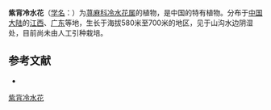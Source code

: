 {{Speciesbox
| name = 紫背冷水花
| status = 
| status_system = 
| image =
| genus = Pilea
| species = purpurella
| authority = C. J. Chen
}}

'''紫背冷水花'''（[[学名|学名]]：{{lang|la|''Pilea purpurella''}}）为[[荨麻科|荨麻科]][[冷水花属|冷水花属]]的植物，是中国的特有植物。分布于[[中国大陆|中国大陆]]的[[江西|江西]]、[[广东|广东]]等地，生长于海拔580米至700米的地区，见于山沟水边阴湿处，目前尚未由人工引种栽培。

== 参考文献 ==
<div class="references-small">
* {{cite web| url =http://www.bioinfo.cn/db05/KmzwSpecies.php?action=view&id=23409| title =紫背冷水花| work =《中国高等植物数据库全库》| publisher =中国科学院微生物研究所| author =昆明植物研究所| accessdate =2009-02-25| deadurl =yes| archiveurl =https://web.archive.org/web/20160305063713/http://www.bioinfo.cn/db05/KmzwSpecies.php?action=view&id=23409| archivedate =2016-03-05}}
</div>
{{Taxonbar|from=Q15232197}}

[[Category:冷水花属|紫背冷水花]]


{{植物小作品}}